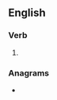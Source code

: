 ==English==

===Verb===
{{head|en|verb form}}

# {{en-third-person singular of|dishevel}}

===Anagrams===
* {{l|en|she-devils}}